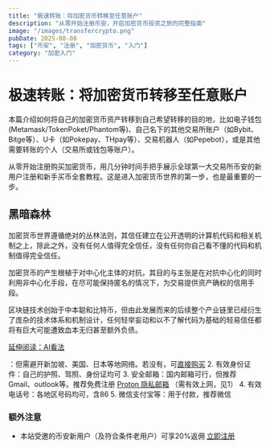 ```yaml
---
title: "极速转账：将加密货币转移至任意账户"
description: "从零开始注册币安，开启加密货币投资之旅的完整指南"
image: "/images/transfercrypto.png"
pubDate: 2025-08-08
tags: ["币安", "注册", "加密货币", "入门"]
category: "加密入门"
---
```



# 极速转账：将加密货币转移至任意账户

本篇介绍如何将自己的加密货币资产转移到自己希望转移的目的地，比如电子钱包(Metamask/TokenPoket/Phantom等)、自己名下的其他交易所账户（如Bybit、Bitge等）、U卡（如Pokepay、THpay等）、交易机器人（如Pepebot），或是其他需要转账的个人（交易所或钱包等账户）。


从零开始注册购买加密货币，用几分钟时间手把手展示全球第一大交易所币安的新用户注册和新手买币全套教程。这是进入加密货币世界的第一步，也是最重要的一步。

## 黑暗森林

  加密货币世界遵循绝对的丛林法则，其信任建立在公开透明的计算机代码和相关机制之上，除此之外，没有任何人值得完全信任，没有任何你自己看不懂的代码和机制值得完全信任。
 
  加密货币的产生根植于对中心化主体的对抗，其目的与主张是在对抗中心化的同时利用非中心化手段，在尽可能保持匿名的情况下，为交易提供资产确权的信用手段。

  区块链技术创始于中本聪和比特币，但由此发展而来的后续整个产业链里已经衍生了庞杂的技术体系和机制设计，任何轻举妄动和以不了解代码为基础的轻易信任都将有巨大可能遭致血本无归甚至额外负债。

[延伸阅读：AI看法](https://gemini.google.com/share/8865f44e65c0)

：但需避开新加坡、美国、日本等地网络。若没有，可[直接购买](https://txdpn.com/#/register?code=vDjxZAUT)
2. 有效身份证件：自己的护照、驾照、身份证均可
3. 安全邮箱：国内邮箱可行，但推荐Gmail、outlook等。推荐免费注册 [Proton 隐私邮箱](https://proton.me/mail) （需有效上网，见1）
4. 有效电话号：各地区号码均可，含86
5. 微信支付宝等：用于付款，推荐微信

### 额外注意

- 本站受邀的币安新用户（及符合条件老用户）可享20%返佣   [立即注册](https://www.maxweb.cc/join?ref=SHUOMING)


